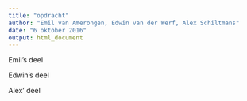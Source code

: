 ```yaml
---
title: "opdracht"
author: "Emil van Amerongen, Edwin van der Werf, Alex Schiltmans"
date: "6 oktober 2016"
output: html_document
---
```



Emil's deel

















Edwin's deel












Alex' deel
